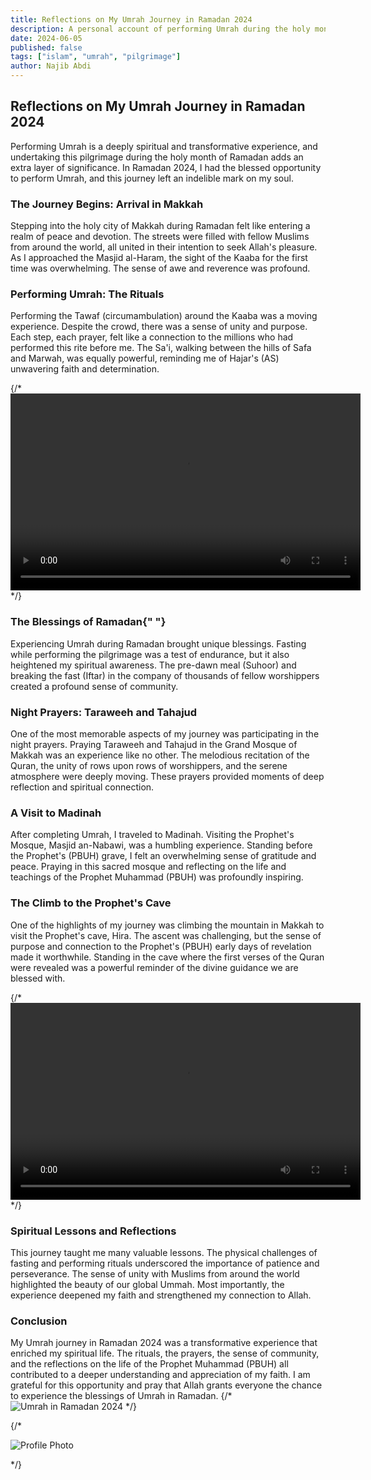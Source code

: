 ```yaml
---
title: Reflections on My Umrah Journey in Ramadan 2024
description: A personal account of performing Umrah during the holy month of Ramadan, with reflections on the experience, spiritual lessons, and memorable moments.
date: 2024-06-05
published: false
tags: ["islam", "umrah", "pilgrimage"]
author: Najib Abdi
---
```


## Reflections on My Umrah Journey in Ramadan 2024

Performing Umrah is a deeply spiritual and transformative experience, and undertaking this pilgrimage during the holy month of Ramadan adds an extra layer of significance. In Ramadan 2024, I had the blessed opportunity to perform Umrah, and this journey left an indelible mark on my soul.

### The Journey Begins: Arrival in Makkah

Stepping into the holy city of Makkah during Ramadan felt like entering a realm of peace and devotion. The streets were filled with fellow Muslims from around the world, all united in their intention to seek Allah's pleasure. As I approached the Masjid al-Haram, the sight of the Kaaba for the first time was overwhelming. The sense of awe and reverence was profound.

### Performing Umrah: The Rituals

Performing the Tawaf (circumambulation) around the Kaaba was a moving experience. Despite the crowd, there was a sense of unity and purpose. Each step, each prayer, felt like a connection to the millions who had performed this rite before me. The Sa'i, walking between the hills of Safa and Marwah, was equally powerful, reminding me of Hajar's (AS) unwavering faith and determination.

{/* <video width="560" height="315" controls className="rounded-lg">
  <source src="/tawaf.mp4" type="video/mp4" />
</video> */}

### The Blessings of Ramadan{" "}

Experiencing Umrah during Ramadan brought unique blessings. Fasting while performing the pilgrimage was a test of endurance, but it also heightened my spiritual awareness. The pre-dawn meal (Suhoor) and breaking the fast (Iftar) in the company of thousands of fellow worshippers created a profound sense of community.

### Night Prayers: Taraweeh and Tahajud

One of the most memorable aspects of my journey was participating in the night prayers. Praying Taraweeh and Tahajud in the Grand Mosque of Makkah was an experience like no other. The melodious recitation of the Quran, the unity of rows upon rows of worshippers, and the serene atmosphere were deeply moving. These prayers provided moments of deep reflection and spiritual connection.

### A Visit to Madinah

After completing Umrah, I traveled to Madinah. Visiting the Prophet's Mosque, Masjid an-Nabawi, was a humbling experience. Standing before the Prophet's (PBUH) grave, I felt an overwhelming sense of gratitude and peace. Praying in this sacred mosque and reflecting on the life and teachings of the Prophet Muhammad (PBUH) was profoundly inspiring.

### The Climb to the Prophet's Cave

One of the highlights of my journey was climbing the mountain in Makkah to visit the Prophet's cave, Hira. The ascent was challenging, but the sense of purpose and connection to the Prophet's (PBUH) early days of revelation made it worthwhile. Standing in the cave where the first verses of the Quran were revealed was a powerful reminder of the divine guidance we are blessed with.

{/* <video width="560" height="315" controls className="rounded-lg">
  <source src="/cave.mp4" type="video/mp4" />
</video> */}

### Spiritual Lessons and Reflections

This journey taught me many valuable lessons. The physical challenges of fasting and performing rituals underscored the importance of patience and perseverance. The sense of unity with Muslims from around the world highlighted the beauty of our global Ummah. Most importantly, the experience deepened my faith and strengthened my connection to Allah.

### Conclusion

My Umrah journey in Ramadan 2024 was a transformative experience that enriched my spiritual life. The rituals, the prayers, the sense of community, and the reflections on the life of the Prophet Muhammad (PBUH) all contributed to a deeper understanding and appreciation of my faith. I am grateful for this opportunity and pray that Allah grants everyone the chance to experience the blessings of Umrah in Ramadan.
{/* ![Umrah in Ramadan 2024](/blog-img/time.jpg) */}

{/* <div className="md:w-1/3 aspect-w-12 aspect-h-7 sm:aspect-none rounded-xl overflow-hidden ">
  <Image
    src="/blog-img/time.jpg"
    alt="Profile Photo"
    width={500}
    height={200}
    className="h-96 md:h-full rounded-xl w-full md:w-full object-cover"
  />
</div> */}
